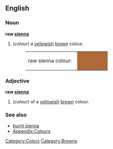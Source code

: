 ==English==

===Noun===
'''raw [[sienna]]'''
#(''colour'') a [[yellow]]ish [[brown]] colour.
#:<table><tr><td>raw sienna colour: &nbsp;</td><td bgcolor="#AE6938" width="80">&nbsp; </td></tr></table>

===Adjective===
'''raw [[sienna]]'''
#(''colour'') of a [[yellow]]ish [[brown]] colour.

===See also===
*[[burnt sienna]]
*[[Wiktionary_Appendix:Colours|Appendix:Colours]]

[[Category:Colors]]
[[Category:Browns]]